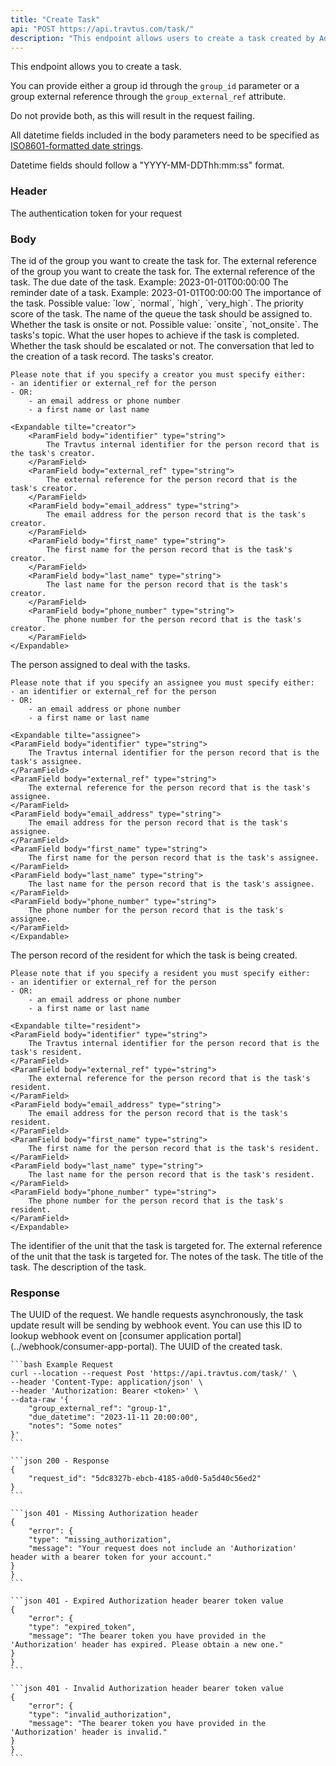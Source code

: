 ```yaml
---
title: "Create Task"
api: "POST https://api.travtus.com/task/"
description: "This endpoint allows users to create a task created by Adam."
---
```


This endpoint allows you to create a task.

You can provide either a group id through the `group_id` parameter or a group external reference through the `group_external_ref` attribute.

Do not provide both, as this will result in the request failing.

All datetime fields included in the body parameters need to be specified as [ISO8601-formatted date strings](https://en.wikipedia.org/wiki/ISO_8601).

Datetime fields should follow a "YYYY-MM-DDThh:mm:ss" format.

### Header

<ParamField header="Authorization" type="string" default="none" required>
    The authentication token for your request
</ParamField>

### Body

<ParamField body="group_id" type="string" default="none">
  The id of the group you want to create the task for.
</ParamField>

<ParamField body="group_external_ref" type="string" default="none">
  The external reference of the group you want to create the task for.
</ParamField>

<ParamField body="external_ref" type="string" default="none">
    The external reference of the task.
</ParamField>

<ParamField body="due_datetime" type="datetime" default="none">
    The due date of the task. Example: 2023-01-01T00:00:00
</ParamField>

<ParamField body="reminder_datetime" type="datetime" default="none">
    The reminder date of a task. Example: 2023-01-01T00:00:00
</ParamField>

<ParamField body="importance" type="enum" default="none">
    The importance of the task. Possible value: `low`, `normal`, `high`, `very_high`.
</ParamField>

<ParamField body="priority_score" type="number" default="none">
    The priority score of the task.
</ParamField>

<ParamField body="queue_name" type="string" default="none">
    The name of the queue the task should be assigned to.
</ParamField>

<ParamField body="onsite_indicator" type="enum" default="none">
    Whether the task is onsite or not. Possible value: `onsite`, `not_onsite`.
</ParamField>

<ParamField body="topic" type="string" default="none">
    The tasks's topic.
</ParamField>

<ParamField body="user_goal" type="string" default="none">
    What the user hopes to achieve if the task is completed.
</ParamField>

<ParamField body="escalation_flag" type="boolean" default="none">
    Whether the task should be escalated or not.
</ParamField>

<ParamField body="relevant_conversation" type="enum" default="none">
    The conversation that led to the creation of a task record.
</ParamField>

<ParamField body="creator" type="object" default="none">
    The tasks's creator.

    Please note that if you specify a creator you must specify either:
    - an identifier or external_ref for the person
    - OR:
        - an email address or phone number
        - a first name or last name

    <Expandable tilte="creator">
        <ParamField body="identifier" type="string">
            The Travtus internal identifier for the person record that is the task's creator.
        </ParamField>
        <ParamField body="external_ref" type="string">
            The external reference for the person record that is the task's creator.
        </ParamField>
        <ParamField body="email_address" type="string">
            The email address for the person record that is the task's creator.
        </ParamField>
        <ParamField body="first_name" type="string">
            The first name for the person record that is the task's creator.
        </ParamField>
        <ParamField body="last_name" type="string">
            The last name for the person record that is the task's creator.
        </ParamField>
        <ParamField body="phone_number" type="string">
            The phone number for the person record that is the task's creator.
        </ParamField>
    </Expandable>
</ParamField>

<ParamField body="assignee" type="object" default="none">
    The person assigned to deal with the tasks.

    Please note that if you specify an assignee you must specify either:
    - an identifier or external_ref for the person
    - OR:
        - an email address or phone number
        - a first name or last name

    <Expandable tilte="assignee">
    <ParamField body="identifier" type="string">
        The Travtus internal identifier for the person record that is the task's assignee.
    </ParamField>
    <ParamField body="external_ref" type="string">
        The external reference for the person record that is the task's assignee.
    </ParamField>
    <ParamField body="email_address" type="string">
        The email address for the person record that is the task's assignee.
    </ParamField>
    <ParamField body="first_name" type="string">
        The first name for the person record that is the task's assignee.
    </ParamField>
    <ParamField body="last_name" type="string">
        The last name for the person record that is the task's assignee.
    </ParamField>
    <ParamField body="phone_number" type="string">
        The phone number for the person record that is the task's assignee.
    </ParamField>
    </Expandable>
</ParamField>

<ParamField body="resident" type="object" default="none">
    The person record of the resident for which the task is being created.

    Please note that if you specify a resident you must specify either:
    - an identifier or external_ref for the person
    - OR:
        - an email address or phone number
        - a first name or last name

    <Expandable tilte="resident">
    <ParamField body="identifier" type="string">
        The Travtus internal identifier for the person record that is the task's resident.
    </ParamField>
    <ParamField body="external_ref" type="string">
        The external reference for the person record that is the task's resident.
    </ParamField>
    <ParamField body="email_address" type="string">
        The email address for the person record that is the task's resident.
    </ParamField>
    <ParamField body="first_name" type="string">
        The first name for the person record that is the task's resident.
    </ParamField>
    <ParamField body="last_name" type="string">
        The last name for the person record that is the task's resident.
    </ParamField>
    <ParamField body="phone_number" type="string">
        The phone number for the person record that is the task's resident.
    </ParamField>
    </Expandable>
</ParamField>


<ParamField body="unit_id" type="string" default="none">
    The identifier of the unit that the task is targeted for.
</ParamField>

<ParamField body="unit_external_ref" type="string" default="none">
    The external reference of the unit that the task is targeted for.
</ParamField>

<ParamField body="notes" type="string" default="none">
    The notes of the task.
</ParamField>

<ParamField body="title" type="string" default="none">
    The title of the task.
</ParamField>

<ParamField body="description" type="string" default="none">
    The description of the task.
</ParamField>

### Response
<ResponseField name="request_id" type="string">
    The UUID of the request. We handle requests asynchronously, the task update result will be sending
    by webhook event. You can use this ID to lookup webhook event on [consumer application portal](../webhook/consumer-app-portal).

</ResponseField>
<ResponseField name="identifier" type="string">
    The UUID of the created task.

</ResponseField>

<RequestExample>

    ```bash Example Request
    curl --location --request Post 'https://api.travtus.com/task/' \
    --header 'Content-Type: application/json' \
    --header 'Authorization: Bearer <token>' \
    --data-raw '{
        "group_external_ref": "group-1",
        "due_datetime": "2023-11-11 20:00:00",
        "notes": "Some notes"
    }'
    ```

</RequestExample>

<ResponseExample>

    ```json 200 - Response
    {
        "request_id": "5dc8327b-ebcb-4185-a0d0-5a5d40c56ed2"
    }
    ```

    ```json 401 - Missing Authorization header
    {
        "error": {
        "type": "missing_authorization",
        "message": "Your request does not include an 'Authorization' header with a bearer token for your account."
    }
    }
    ```

    ```json 401 - Expired Authorization header bearer token value
    {
        "error": {
        "type": "expired_token",
        "message": "The bearer token you have provided in the 'Authorization' header has expired. Please obtain a new one."
    }
    }
    ```

    ```json 401 - Invalid Authorization header bearer token value
    {
        "error": {
        "type": "invalid_authorization",
        "message": "The bearer token you have provided in the 'Authorization' header is invalid."
    }
    }
    ```

</ResponseExample>


